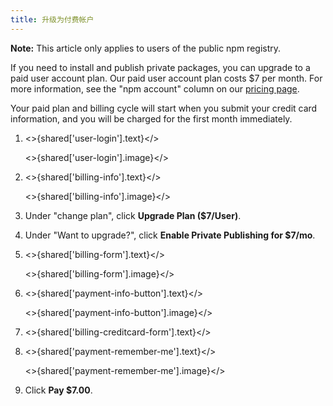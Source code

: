 ```yaml
---
title: 升级为付费帐户
---
```



<Note>

**Note:** This article only applies to users of the public npm registry.

</Note>

If you need to install and publish private packages, you can upgrade to a paid user account plan. Our paid user account plan costs $7 per month. For more information, see the "npm account" column on our [pricing page](https://www.npmjs.com/pricing).

Your paid plan and billing cycle will start when you submit your credit card information, and you will be charged for the first month immediately.

1. <>{shared['user-login'].text}</>

   <>{shared['user-login'].image}</>

2. <>{shared['billing-info'].text}</>

   <>{shared['billing-info'].image}</>

3. Under "change plan", click **Upgrade Plan ($7/User)**.

   <Screenshot src="/getting-started/paying-for-your-npm-user-account/change-plan.png" alt="Screenshot of the change payment plan button" />

4. Under "Want to upgrade?", click **Enable Private Publishing for $7/mo**.

   <Screenshot src="/getting-started/paying-for-your-npm-user-account/enable-private-publishing.png" alt="Screenshot showing the enable private publishing button" />

5. <>{shared['billing-form'].text}</>

   <>{shared['billing-form'].image}</>

6. <>{shared['payment-info-button'].text}</>

   <>{shared['payment-info-button'].image}</>

7. <>{shared['billing-creditcard-form'].text}</>

   <Screenshot src="/getting-started/paying-for-your-npm-user-account/billing-upgrade-form.png" alt="Screenshot of the payment form" />

8. <>{shared['payment-remember-me'].text}</>

   <>{shared['payment-remember-me'].image}</>

9. Click **Pay $7.00**.

   <Screenshot src="/getting-started/paying-for-your-npm-user-account/billing-upgrade-button.png" alt="Screenshot of the payment confirmation button" />
